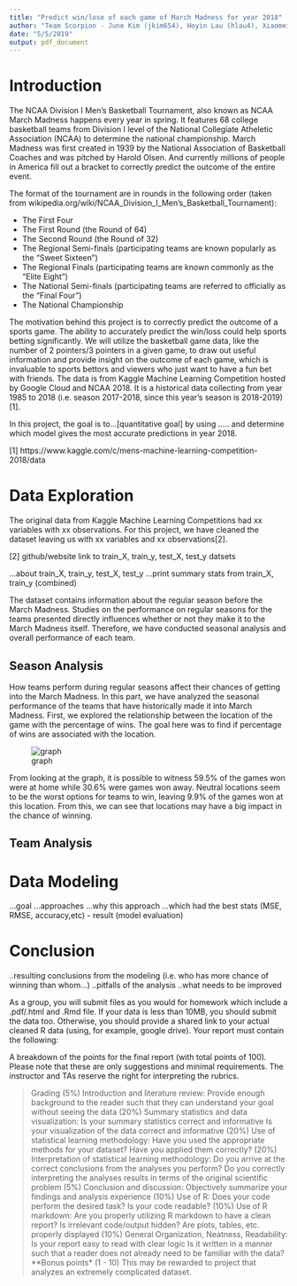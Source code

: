 ```yaml
---
title: "Predict win/lose of each game of March Madness for year 2018"
author: "Team Scorpion - June Kim (jkim654), Hoyin Lau (hlau4), Xiaomei Sun (xsun56), Taiga Hasegawa (taigah2), Leo Franco Soto (francst2)"
date: "5/5/2019"
output: pdf_document
---
```


# Introduction 

The NCAA Division I Men's Basketball Tournament, also known as NCAA March Madness happens every year in spring. It features 68 college basketball teams from Division I level of the National Collegiate Atheletic Association (NCAA) to determine the national championship. March Madness was first created in 1939 by the National Association of Basketball Coaches and was pitched by Harold Olsen. And currently millions of people in America fill out a bracket to correctly predict the outcome of the entire event.

The format of the tournament are in rounds in the following order (taken from wikipedia.org/wiki/NCAA_Division_I_Men's_Basketball_Tournament):

- The First Four
- The First Round (the Round of 64)
- The Second Round (the Round of 32)
- The Regional Semi-finals (participating teams are known popularly as the "Sweet Sixteen")
- The Regional Finals (participating teams are known commonly as the "Elite Eight")
- The National Semi-finals (participating teams are referred to officially as the "Final Four")
- The National Championship

The motivation behind this project is to correctly predict the outcome of a sports game. The ability to accurately predict the win/loss could help sports betting significantly. We will utilize the basketball game data, like the number of 2 pointers/3 pointers in a given game, to draw out useful information and provide insight on the outcome of each game, which is invaluable to sports bettors and viewers who just want to have a fun bet with friends. The data is from Kaggle Machine Learning Competition hosted by Google Cloud and NCAA 2018. It is a historical data collecting from year 1985 to 2018 (i.e. season 2017-2018, since this year's season is 2018-2019)[1].

In this project, the goal is to...[quantitative goal] by using ..... and determine which model gives the most accurate predictions in year 2018. 

[1] https://www.kaggle.com/c/mens-machine-learning-competition-2018/data

# Data Exploration

The original data from Kaggle Machine Learning Competitions had xx variables with xx observations. For this project, we have cleaned the dataset leaving us with xx variables and xx observations[2].

[2] github/website link to train_X, train_y, test_X, test_y datsets

...about train_X, train_y, test_X, test_y
...print summary stats from train_X, train_y (combined)

The dataset contains information about the regular season before the March Madness. Studies on the performance on regular seasons for the teams presented directly influences whether or not they make it to the March Madness itself. Therefore, we have conducted seasonal analysis and overall performance of each team. 

## Season Analysis 

How teams perform during regular seasons affect their chances of getting into the March Madness. In this part, we have analyzed the seasonal performance of the teams that have historically made it into March Madness. First, we explored the relationship between the location of the game with the percentage of wins. The goal here was to find if percentage of wins are associated with the location. 

![graph]("image link")

From looking at the graph, it is possible to witness 59.5% of the games won were at home while 30.6% were games won away. Neutral locations seem to be the worst options for teams to win, leaving 9.9% of the games won at this location. From this, we can see that locations may have a big impact in the chance of winning. 

## Team Analysis





# Data Modeling 
...goal
...approaches
...why this approach
...which had the best stats (MSE, RMSE, accuracy,etc) - result (model evaluation)

# Conclusion
..resulting conclusions from the modeling (i.e. who has more chance of winning than whom...)
..pitfalls of the analysis
..what needs to be improved

As a group, you will submit files as you would for homework which include a .pdf/.html and .Rmd file. If your data is less than 10MB, you should submit the data too. Otherwise, you should provide a shared link to your actual cleaned R data (using, for example, google drive). Your report must contain the following:

 A breakdown of the points for the final report (with total points of 100). Please note that these are only suggestions and minimal requirements. The instructor and TAs reserve the right for interpreting the rubrics.

> Grading
    (5%) Introduction and literature review:
        Provide enough background to the reader such that they can understand your goal without seeing the data
    (20%) Summary statistics and data visualization:
        Is your summary statistics correct and informative
        Is your visualization of the data correct and informative
    (20%) Use of statistical learning methodology:
        Have you used the appropriate methods for your dataset?
        Have you applied them correctly?
    (20%) Interpretation of statistical learning methodology:
        Do you arrive at the correct conclusions from the analyses you perform?
        Do you correctly interpreting the analyses results in terms of the original scientific problem
    (5%) Conclusion and discussion:
        Objectively summarize your findings and analysis experience
    (10%) Use of R:
        Does your code perform the desired task?
        Is your code readable?
    (10%) Use of R markdown:
        Are you properly utilizing R markdown to have a clean report?
        Is irrelevant code/output hidden?
        Are plots, tables, etc. properly displayed
    (10%) General Organization, Neatness, Readability:
        Is your report easy to read with clear logic
        Is it written in a manner such that a reader does not already need to be familiar with the data?
    **Bonus points* (1 - 10)
    This may be rewarded to project that analyzes an extremely complicated dataset.


